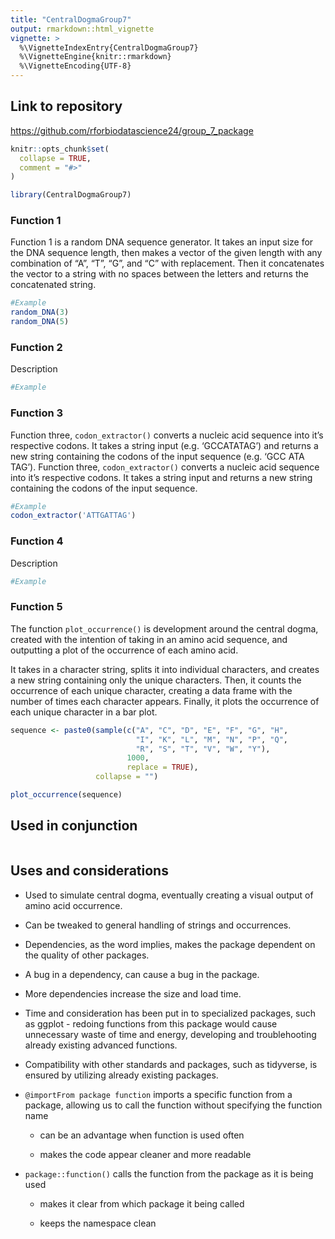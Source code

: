 ```yaml
---
title: "CentralDogmaGroup7"
output: rmarkdown::html_vignette
vignette: >
  %\VignetteIndexEntry{CentralDogmaGroup7}
  %\VignetteEngine{knitr::rmarkdown}
  %\VignetteEncoding{UTF-8}
---
```


## Link to repository

<https://github.com/rforbiodatascience24/group_7_package>

```r
knitr::opts_chunk$set(
  collapse = TRUE,
  comment = "#>"
)
```

```r
library(CentralDogmaGroup7)
```

### Function 1

Function 1 is a random DNA sequence generator. It takes an input size for the DNA sequence length, then makes a vector of the given length with any combination of "A", "T", "G", and "C" with replacement. Then it concatenates the vector to a string with no spaces between the letters and returns the concatenated string.

```r
#Example
random_DNA(3)
random_DNA(5)
```

### Function 2

Description

```r
#Example
```

### Function 3

Function three, `codon_extractor()` converts a nucleic acid sequence into it's respective codons. It takes a string input (e.g. 'GCCATATAG') and returns a new string containing the codons of the input sequence (e.g. 'GCC ATA TAG'). Function three, `codon_extractor()` converts a nucleic acid sequence into it's respective codons. It takes a string input and returns a new string containing the codons of the input sequence.

```r
#Example
codon_extractor('ATTGATTAG')
```

### Function 4

Description

```r
#Example
```

### Function 5

The function `plot_occurrence()` is development around the central dogma, created with the intention of taking in an amino acid sequence, and outputting a plot of the occurrence of each amino acid.

It takes in a character string, splits it into individual characters, and creates a new string containing only the unique characters. Then, it counts the occurrence of each unique character, creating a data frame with the number of times each character appears. Finally, it plots the occurrence of each unique character in a bar plot.

```r
sequence <- paste0(sample(c("A", "C", "D", "E", "F", "G", "H",
                            "I", "K", "L", "M", "N", "P", "Q",
                            "R", "S", "T", "V", "W", "Y"),
                          1000,
                          replace = TRUE),
                   collapse = "")

plot_occurrence(sequence)

```

## Used in conjunction

```r

```

## Uses and considerations

-   Used to simulate central dogma, eventually creating a visual output of amino acid occurrence.

-   Can be tweaked to general handling of strings and occurrences.

-   Dependencies, as the word implies, makes the package dependent on the quality of other packages.

-   A bug in a dependency, can cause a bug in the package.

-   More dependencies increase the size and load time.

-   Time and consideration has been put in to specialized packages, such as ggplot - redoing functions from this package would cause unnecessary waste of time and energy, developing and troublehooting already existing advanced functions.

-   Compatibility with other standards and packages, such as tidyverse, is ensured by utilizing already existing packages.

-   `@importFrom package function` imports a specific function from a package, allowing us to call the function without specifying the function name

    -   can be an advantage when function is used often

    -   makes the code appear cleaner and more readable

-   `package::function()` calls the function from the package as it is being used

    -   makes it clear from which package it being called

    -   keeps the namespace clean
